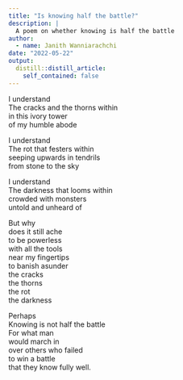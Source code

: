 ```yaml
---
title: "Is knowing half the battle?"
description: |
  A poem on whether knowing is half the battle
author:
  - name: Janith Wanniarachchi
date: "2022-05-22"
output:
  distill::distill_article:
    self_contained: false
---
```


I understand   
The cracks and the thorns within   
in this ivory tower   
of my humble abode  

I understand   
The rot that festers within  
seeping upwards in tendrils  
from stone to the sky   

I understand  
The darkness that looms within  
crowded with monsters   
untold and unheard of  

But why   
does it still ache   
to be powerless   
with all the tools   
near my fingertips   
to banish asunder   
the cracks   
the thorns   
the rot   
the darkness   

Perhaps   
Knowing is not half the battle   
For what man   
would march in   
over others who failed   
to win a battle   
that they know fully well.    